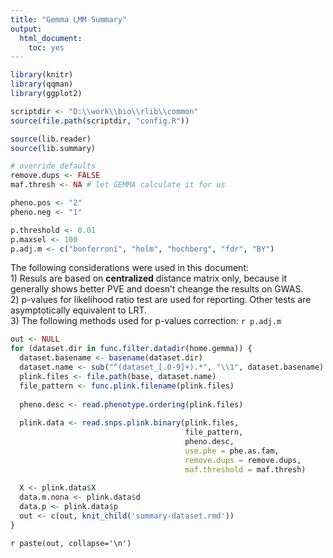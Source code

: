 ```yaml
---
title: "Gemma LMM Summary"
output:
  html_document:
    toc: yes
---
```


```r
library(knitr)
library(qqman)
library(ggplot2)

scriptdir <- "D:\\work\\bio\\rlib\\common"
source(file.path(scriptdir, "config.R"))

source(lib.reader)
source(lib.summary)

# override defaults
remove.dups <- FALSE
maf.thresh <- NA # let GEMMA calculate it for us

pheno.pos <- "2"
pheno.neg <- "1"

p.threshold <- 0.01
p.maxsel <- 100
p.adj.m <- c("bonferroni", "holm", "hochberg", "fdr", "BY")
```

The following considerations were used in this document:  
1) Resuls are based on __centralized__ distance matrix only, because it generally shows better PVE and doesn't cheange the results on GWAS.  
2) p-values for likelihood ratio test are used for reporting. Other tests are asymptotically equivalent to LRT.  
3) The following methods used for p-values correction: `r p.adj.m`  

```r
out <- NULL
for (dataset.dir in func.filter.datadir(home.gemma)) {
  dataset.basename <- basename(dataset.dir)
  dataset.name <- sub("^(dataset_[.0-9]+).*", "\\1", dataset.basename)
  plink.files <- file.path(base, dataset.name)
  file_pattern <- func.plink.filename(plink.files)
  
  pheno.desc <- read.phenotype.ordering(plink.files)
  
  plink.data <- read.snps.plink.binary(plink.files, 
                                       file_pattern, 
                                       pheno.desc, 
                                       use.phe = phe.as.fam, 
                                       remove.dups = remove.dups,
                                       maf.threshold = maf.thresh)
  
  X <- plink.data$X
  data.m.nona <- plink.data$d
  data.p <- plink.data$p
  out <- c(out, knit_child('summary-dataset.rmd'))
}
```

`r paste(out, collapse='\n')`